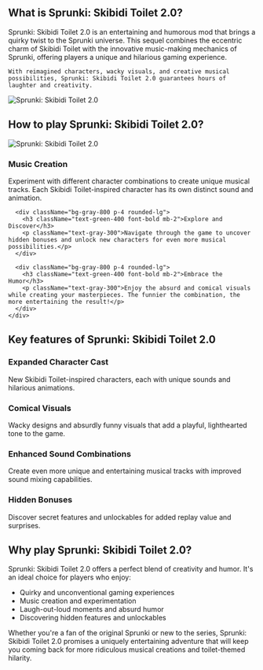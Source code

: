 ## What is Sprunki: Skibidi Toilet 2.0?

<div className="flex flex-col md:flex-row items-center gap-8">
  <div className="w-full md:w-1/2 text-xl">
    Sprunki: Skibidi Toilet 2.0 is an entertaining and humorous mod that brings a quirky twist to the Sprunki universe. This sequel combines the eccentric charm of Skibidi Toilet with the innovative music-making mechanics of Sprunki, offering players a unique and hilarious gaming experience.

    With reimagined characters, wacky visuals, and creative musical possibilities, Sprunki: Skibidi Toilet 2.0 guarantees hours of laughter and creativity.
  </div>
  <div className="w-full md:w-1/2 flex justify-center items-center">
    <img 
      src="https://sprunkiretake.fun/games/sprunki-skibidi-toilet-2-0/game_screenshot.webp" 
      alt="Sprunki: Skibidi Toilet 2.0" 
      className="w-4/5 h-auto"
    />
  </div>
</div>

## How to play Sprunki: Skibidi Toilet 2.0?

<div className="flex flex-col md:flex-row items-center gap-8">
  <div className="w-full md:w-1/2">
    <img 
      src="https://sprunkiretake.fun/games/sprunki-skibidi-toilet-2-0/game_screenshot.webp" 
      alt="Sprunki: Skibidi Toilet 2.0" 
      className="w-4/5 h-auto mx-auto"
    />
  </div>
  <div className="w-full md:w-1/2">
    <div className="grid grid-cols-1 gap-4 mt-0">
      <div className="bg-gray-800 p-4 rounded-lg">
        <h3 className="text-green-400 font-bold mb-2">Music Creation</h3>
        <p className="text-gray-300">
          Experiment with different character combinations to create unique musical tracks. Each Skibidi Toilet-inspired character has its own distinct sound and animation.
        </p>
      </div>

      <div className="bg-gray-800 p-4 rounded-lg">
        <h3 className="text-green-400 font-bold mb-2">Explore and Discover</h3>
        <p className="text-gray-300">Navigate through the game to uncover hidden bonuses and unlock new characters for even more musical possibilities.</p>
      </div>

      <div className="bg-gray-800 p-4 rounded-lg">
        <h3 className="text-green-400 font-bold mb-2">Embrace the Humor</h3>
        <p className="text-gray-300">Enjoy the absurd and comical visuals while creating your masterpieces. The funnier the combination, the more entertaining the result!</p>
      </div>
    </div>
  </div>
</div>

## Key features of Sprunki: Skibidi Toilet 2.0

<div className="grid grid-cols-1 md:grid-cols-2 gap-4">
  <div className="bg-gray-800 p-4 rounded-lg">
    <h3 className="text-green-400 font-bold mb-2">Expanded Character Cast</h3>
    <p className="text-gray-300">New Skibidi Toilet-inspired characters, each with unique sounds and hilarious animations.</p>
  </div>

  <div className="bg-gray-800 p-4 rounded-lg">
    <h3 className="text-green-400 font-bold mb-2">Comical Visuals</h3>
    <p className="text-gray-300">Wacky designs and absurdly funny visuals that add a playful, lighthearted tone to the game.</p>
  </div>

  <div className="bg-gray-800 p-4 rounded-lg">
    <h3 className="text-green-400 font-bold mb-2">Enhanced Sound Combinations</h3>
    <p className="text-gray-300">Create even more unique and entertaining musical tracks with improved sound mixing capabilities.</p>
  </div>

  <div className="bg-gray-800 p-4 rounded-lg">
    <h3 className="text-green-400 font-bold mb-2">Hidden Bonuses</h3>
    <p className="text-gray-300">Discover secret features and unlockables for added replay value and surprises.</p>
  </div>
</div>

## Why play Sprunki: Skibidi Toilet 2.0?

Sprunki: Skibidi Toilet 2.0 offers a perfect blend of creativity and humor. It's an ideal choice for players who enjoy:

- Quirky and unconventional gaming experiences
- Music creation and experimentation
- Laugh-out-loud moments and absurd humor
- Discovering hidden features and unlockables

Whether you're a fan of the original Sprunki or new to the series, Sprunki: Skibidi Toilet 2.0 promises a uniquely entertaining adventure that will keep you coming back for more ridiculous musical creations and toilet-themed hilarity.